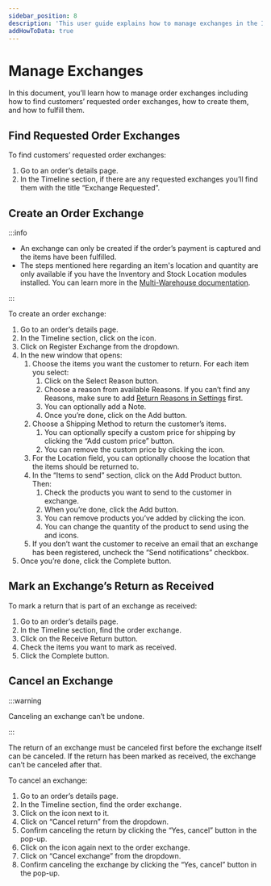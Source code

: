 ```yaml
---
sidebar_position: 8
description: 'This user guide explains how to manage exchanges in the InBzar Admin. Learn how to create an order exchange, create an order exchange, mark an order exchange return as received, and cancel an exchange.'
addHowToData: true
---
```



# Manage Exchanges

In this document, you’ll learn how to manage order exchanges including how to find customers’ requested order exchanges, how to create them, and how to fulfill them.

## Find Requested Order Exchanges

To find customers’ requested order exchanges:

1. Go to an order’s details page.
2. In the Timeline section, if there are any requested exchanges you’ll find them with the title “Exchange Requested”.

## Create an Order Exchange

:::info

- An exchange can only be created if the order’s payment is captured and the items have been fulfilled.
- The steps mentioned here regarding an item's location and quantity are only available if you have the Inventory and Stock Location modules installed. You can learn more in the [Multi-Warehouse documentation](../multiwarehouse/index.md).

:::

To create an order exchange:

1. Go to an order’s details page.
2. In the Timeline section, click on the <UiIcon lightIcon="https://res.cloudinary.com/dza7lstvk/image/upload/v1667999308/InBzar%20Docs/UI%20Icons/1ordBC6_ssysel.png" darkIcon="https://res.cloudinary.com/dza7lstvk/image/upload/v1667999326/InBzar%20Docs/UI%20Icons/dSwWYBH_stzgoi.png" alt="three dots" /> icon.
3. Click on Register Exchange from the dropdown.
4. In the new window that opens:
    1. Choose the items you want the customer to return. For each item you select:
        1. Click on the Select Reason button.
        2. Choose a reason from available Reasons. If you can’t find any Reasons, make sure to add [Return Reasons in Settings](../settings/return-reasons.mdx#add-return-reason) first.
        3. You can optionally add a Note.
        4. Once you’re done, click on the Add button.
    2. Choose a Shipping Method to return the customer’s items.
        1. You can optionally specify a custom price for shipping by clicking the “Add custom price” button.
        2. You can remove the custom price by clicking the <UiIcon lightIcon="https://res.cloudinary.com/dza7lstvk/image/upload/v1667999273/InBzar%20Docs/UI%20Icons/7hztVhj_mj6mxu.png" darkIcon="https://res.cloudinary.com/dza7lstvk/image/upload/v1667999290/InBzar%20Docs/UI%20Icons/1yp4PNt_vzwnhf.png" alt="trash" /> icon.
    3. For the Location field, you can optionally choose the location that the items should be returned to.
    4. In the “Items to send” section, click on the Add Product button. Then:
        1. Check the products you want to send to the customer in exchange.
        2. When you’re done, click the Add button.
        3. You can remove products you’ve added by clicking the <UiIcon lightIcon="https://res.cloudinary.com/dza7lstvk/image/upload/v1667999273/InBzar%20Docs/UI%20Icons/7hztVhj_mj6mxu.png" darkIcon="https://res.cloudinary.com/dza7lstvk/image/upload/v1667999290/InBzar%20Docs/UI%20Icons/1yp4PNt_vzwnhf.png" alt="trash" /> icon.
        4. You can change the quantity of the product to send using the <UiIcon lightIcon="https://res.cloudinary.com/dza7lstvk/image/upload/v1667999131/InBzar%20Docs/UI%20Icons/1hL8NiW_lqmjcq.png" darkIcon="https://res.cloudinary.com/dza7lstvk/image/upload/v1667999150/InBzar%20Docs/UI%20Icons/8LtkPqW_jyqz5i.png" alt="plus" /> and <UiIcon lightIcon="https://res.cloudinary.com/dza7lstvk/image/upload/v1667999351/InBzar%20Docs/UI%20Icons/EGk9uYD_a7rwhs.png" darkIcon="https://res.cloudinary.com/dza7lstvk/image/upload/v1667999366/InBzar%20Docs/UI%20Icons/XvkBK8p_dzhzfx.png" alt="minus" /> icons.
    5. If you don’t want the customer to receive an email that an exchange has been registered, uncheck the “Send notifications” checkbox.
5. Once you’re done, click the Complete button.

## Mark an Exchange’s Return as Received

To mark a return that is part of an exchange as received:

1. Go to an order’s details page.
2. In the Timeline section, find the order exchange.
3. Click on the Receive Return button.
4. Check the items you want to mark as received.
5. Click the Complete button.

## Cancel an Exchange

:::warning

Canceling an exchange can’t be undone.

:::

The return of an exchange must be canceled first before the exchange itself can be canceled. If the return has been marked as received, the exchange can’t be canceled after that.

To cancel an exchange:

1. Go to an order’s details page.
2. In the Timeline section, find the order exchange.
3. Click on the <UiIcon lightIcon="https://res.cloudinary.com/dza7lstvk/image/upload/v1667999308/InBzar%20Docs/UI%20Icons/1ordBC6_ssysel.png" darkIcon="https://res.cloudinary.com/dza7lstvk/image/upload/v1667999326/InBzar%20Docs/UI%20Icons/dSwWYBH_stzgoi.png" alt="three dots" /> icon next to it.
4. Click on “Cancel return” from the dropdown.
5. Confirm canceling the return by clicking the “Yes, cancel” button in the pop-up.
6. Click on the <UiIcon lightIcon="https://res.cloudinary.com/dza7lstvk/image/upload/v1667999308/InBzar%20Docs/UI%20Icons/1ordBC6_ssysel.png" darkIcon="https://res.cloudinary.com/dza7lstvk/image/upload/v1667999326/InBzar%20Docs/UI%20Icons/dSwWYBH_stzgoi.png" alt="three dots" /> icon again next to the order exchange.
7. Click on “Cancel exchange” from the dropdown.
8. Confirm canceling the exchange by clicking the “Yes, cancel” button in the pop-up.
